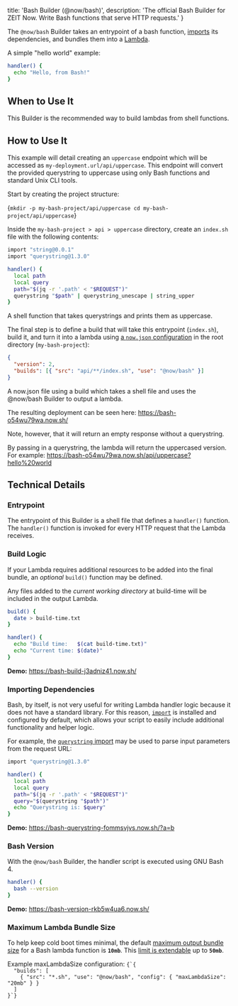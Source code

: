 
  title: 'Bash Builder (@now/bash)',
  description:
    'The official Bash Builder for ZEIT Now. Write Bash functions that serve HTTP requests.'
}

The `@now/bash` Builder takes an entrypoint of a bash function, [imports](https://import.pw) its dependencies, and bundles them into a [Lambda](/docs/v2/deployments/concepts/lambdas).

A simple "hello world" example:

```bash
handler() {
  echo "Hello, from Bash!"
}
```

## When to Use It

This Builder is the recommended way to build lambdas from shell functions.

## How to Use It

This example will detail creating an `uppercase` endpoint which will be accessed as `my-deployment.url/api/uppercase`. This endpoint will convert the provided querystring to uppercase using only Bash functions and standard Unix CLI tools.

Start by creating the project structure:

<TerminalInput>{`mkdir -p my-bash-project/api/uppercase
cd my-bash-project/api/uppercase`}</TerminalInput>

Inside the `my-bash-project > api > uppercase` directory, create an `index.sh` file with the following contents:

```bash
import "string@0.0.1"
import "querystring@1.3.0"

handler() {
  local path
  local query
  path="$(jq -r '.path' < "$REQUEST")"
  querystring "$path" | querystring_unescape | string_upper
}
```

<Caption>
  A shell function that takes querystrings and prints them as uppercase.
</Caption>

The final step is to define a build that will take this entrypoint (`index.sh`), build it, and turn it into a lambda using [a `now.json` configuration](/docs/v2/deployments/configuration) in the root directory (`my-bash-project`):

```json
{
  "version": 2,
  "builds": [{ "src": "api/**/index.sh", "use": "@now/bash" }]
}
```

<Caption>
  A <InlineCode>now.json</InlineCode> file using a build which takes a shell
  file and uses the <InlineCode>@now/bash</InlineCode> Builder to output a
  lambda.
</Caption>

The resulting deployment can be seen here: https://bash-o54wu79wa.now.sh/

Note, however, that it will return an empty response without a querystring.

By passing in a querystring, the lambda will return the uppercased version.
For example: https://bash-o54wu79wa.now.sh/api/uppercase?hello%20world

## Technical Details

### Entrypoint

The entrypoint of this Builder is a shell file that defines a `handler()` function.
The `handler()` function is invoked for every HTTP request that the Lambda receives.

### Build Logic

If your Lambda requires additional resources to be added into the final bundle,
an _optional_ `build()` function may be defined.

Any files added to the _current working directory_ at build-time will be included
in the output Lambda.

```bash
build() {
  date > build-time.txt
}

handler() {
  echo "Build time:   $(cat build-time.txt)"
  echo "Current time: $(date)"
}
```

**Demo:** https://bash-build-j3adniz41.now.sh/

### Importing Dependencies

Bash, by itself, is not very useful for writing Lambda handler logic because it
does not have a standard library. For this reason, [`import`](https://import.pw)
is installed and configured by default, which allows your script to easily include
additional functionality and helper logic.

For example, the [`querystring` import](https://import.pw/querystring) may be
used to parse input parameters from the request URL:

```bash
import "querystring@1.3.0"

handler() {
  local path
  local query
  path="$(jq -r '.path' < "$REQUEST")"
  query="$(querystring "$path")"
  echo "Querystring is: $query"
}
```

**Demo:** https://bash-querystring-fommsvjvs.now.sh/?a=b

### Bash Version

With the `@now/bash` Builder, the handler script is executed using GNU Bash 4.

```bash
handler() {
  bash --version
}
```

**Demo:** https://bash-version-rkb5w4ua6.now.sh/

### Maximum Lambda Bundle Size

To help keep cold boot times minimal, the default [maximum output bundle size](/docs/v2/deployments/concepts/lambdas#maximum-bundle-size) for a Bash lambda function is **`10mb`**.
This [limit is extendable](/docs/v2/deployments/builders/overview#configuring-output-lambda-size) up to **`50mb`**.

<Example>
  <span>
    Example <InlineCode>maxLambdaSize</InlineCode> configuration:
  </span>
  <Code lang="json">{`{
  "builds": [
    { "src": "*.sh", "use": "@now/bash", "config": { "maxLambdaSize": "20mb" } }
  ]
}`}</Code>
</Example>

